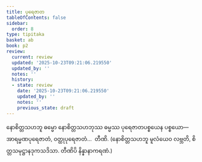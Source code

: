 ```yaml
---
title: ပုရေဇာတ
tableOfContents: false
sidebar:
  order: 8
type: tipitaka
basket: ab
book: p2
review:
  current: review
  updated: '2025-10-23T09:21:06.219550'
  updated_by: ''
  notes: ''
  history:
  - state: review
    date: '2025-10-23T09:21:06.219550'
    updated_by: ''
    notes: ''
    previous_state: draft
---
```



<ReviewStatus review={frontmatter.review} showDetails={true} />

<HypothesisAnnotation frontmatter={frontmatter} />

<DynamicBreadcrumb />

<Division number="261" book="p2" e="ch" v="38" p="155">

<Paragraph number="2960" book="p2">
နောစိတ္တသဟဘူ ဓမ္မော နောစိတ္တသဟဘုဿ ဓမ္မဿ ပုရေဇာတပစ္စယေန ပစ္စယော—  အာရမ္မဏပုရေဇာတံ, ဝတ္ထုပုရေဇာတံ…  တီဏိ. (နောစိတ္တသဟဘူ မူလံယေဝ လဗ္ဘတိ, စိတ္တသမုဋ္ဌာနဒုကသဒိသာ. တီဏိပိ နိန္နာနာကရဏံ.)
</Paragraph>
</Division>